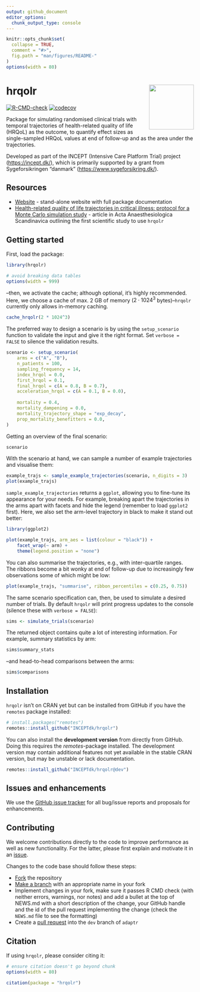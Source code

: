 ```yaml
---
output: github_document
editor_options: 
  chunk_output_type: console
---
```


<!-- README.md is generated from README.Rmd. Please edit that file -->

```r
knitr::opts_chunk$set(
  collapse = TRUE,
  comment = "#>",
  fig.path = "man/figures/README-"
)
options(width = 80)
```

# hrqolr <img src="man/figures/hrqolr.png" align="right" width="120" />

<!-- badges: start -->
[![R-CMD-check](https://github.com/INCEPTdk/hrqolr/actions/workflows/R-CMD-check.yaml/badge.svg)](https://github.com/INCEPTdk/hrqolr/actions/workflows/R-CMD-check.yaml)
[![codecov](https://codecov.io/gh/INCEPTdk/hrqolr/branch/main/graph/badge.svg)](https://app.codecov.io/gh/INCEPTdk/hrqolr) 
<!-- ![total downloads from RStudio mirror](https://cranlogs.r-pkg.org/badges/grand-total/hrqolr) -->
<!-- badges: end -->

Package for simulating randomised clinical trials with temporal trajectories of health-related 
quality of life (HRQoL) as the outcome, to quantify effect sizes as single-sampled HRQoL values at 
end of follow-up and as the area under the trajectories. 

Developed as part of the INCEPT (Intensive Care Platform Trial) project (<https://incept.dk/>),
which is primarily supported by a grant from Sygeforsikringen "danmark"
(<https://www.sygeforsikring.dk/>).

## Resources

* [Website](https://inceptdk.github.io/hrqolr/index.html) - stand-alone website with full
package documentation
* [Health-related quality of life trajectories in critical illness: protocol for a Monte Carlo simulation study](https://doi.org/10.1111/aas.14324) -
article in Acta Anaesthesiologica Scandinavica outlining the first scientific study to use `hrqolr`

## Getting started

First, load the package:
```r
library(hrqolr)
```

```r
# avoid breaking data tables
options(width = 999)
```

--then, we activate the cache; although optional, it's highly recommended. Here, we choose a cache 
of max. 2 GB of memory ($2 \cdot 1024^3$ bytes)--`hrqolr` currently only allows in-memory caching.

```r
cache_hrqolr(2 * 1024^3)
```

The preferred way to design a scenario is by using the `setup_scenario` function to validate the 
input and give it the right format. Set `verbose = FALSE` to silence the validation results.
```r
scenario <- setup_scenario(
	arms = c("A", "B"),
	n_patients = 100,
	sampling_frequency = 14,
	index_hrqol = 0.0,
	first_hrqol = 0.1,
	final_hrqol = c(A = 0.8, B = 0.7),
	acceleration_hrqol = c(A = 0.1, B = 0.0),
	
	mortality = 0.4,
	mortality_dampening = 0.0,
	mortality_trajectory_shape = "exp_decay",
	prop_mortality_benefitters = 0.0,
)
```

Getting an overview of the final scenario:
```r
scenario
```

With the scenario at hand, we can sample a number of example trajectories and visualise them:
```r
example_trajs <- sample_example_trajectories(scenario, n_digits = 3)
plot(example_trajs)
```

`sample_example_trajectories` returns a `ggplot`, allowing you to fine-tune its appearance for your
needs. For example, breaking apart the trajectories in the arms apart with facets and hide the 
legend (remember to load `ggplot2` first). Here, we also set the arm-level trajectory in black to 
make it stand out better:
```r
library(ggplot2) 

plot(example_trajs, arm_aes = list(colour = "black")) +
	facet_wrap(~ arm) +
	theme(legend.position = "none")
```

You can also summarise the trajectories, e.g., with inter-quartile ranges. The ribbons become a bit 
wonky at end of follow-up due to increasingly few observations some of which might be low:
```r
plot(example_trajs, "summarise", ribbon_percentiles = c(0.25, 0.75))
```

The same scenario specification can, then, be used to simulate a desired number of trials. By 
default `hrqolr` will print progress updates to the console (silence these with `verbose = FALSE`):
```r
sims <- simulate_trials(scenario)
```

The returned object contains quite a lot of interesting information. For example, summary statistics 
by arm:
```r
sims$summary_stats
```

--and head-to-head comparisons between the arms:
```r
sims$comparisons
```

## Installation

`hrqolr` isn't on CRAN yet but can be installed from GitHub if you have the `remotes` package installed:

```r
# install.packages("remotes") 
remotes::install_github("INCEPTdk/hrqolr")
```

You can also install the **development version** from directly from GitHub. Doing this
requires the *remotes*-package installed. The development version may contain
additional features not yet available in the stable CRAN version, but may be unstable or lack documentation.

```r
remotes::install_github("INCEPTdk/hrqolr@dev")
```

## Issues and enhancements

We use the [GitHub issue tracker](https://github.com/INCEPTdk/hrqolr/issues) for
all bug/issue reports and proposals for enhancements. 

## Contributing

We welcome contributions directly to the code to improve performance as well
as new functionality. For the latter, please first explain and motivate it in an
[issue](https://github.com/INCEPTdk/hrqolr/issues).

Changes to the code base should follow these steps:

- [Fork](https://docs.github.com/en/get-started/quickstart/fork-a-repo) the repository
- [Make a branch](https://docs.github.com/en/pull-requests/collaborating-with-pull-requests/proposing-changes-to-your-work-with-pull-requests/creating-and-deleting-branches-within-your-repository) with an appropriate name in your fork
- Implement changes in your fork, make sure it passes R CMD check (with neither
errors, warnings, nor notes) and add a bullet at the top of NEWS.md with a short
description of the change, your GitHub handle and the id of the pull request
implementing the change (check the `NEWS.md` file to see the formatting)
- Create a [pull request](https://docs.github.com/en/pull-requests/collaborating-with-pull-requests/proposing-changes-to-your-work-with-pull-requests/creating-a-pull-request-from-a-fork) into the `dev` branch
of `adaptr`

## Citation

If using `hrqolr`, please consider citing it:

```r
# ensure citation doesn't go beyond chunk
options(width = 80)
```

```r
citation(package = "hrqolr")
```

